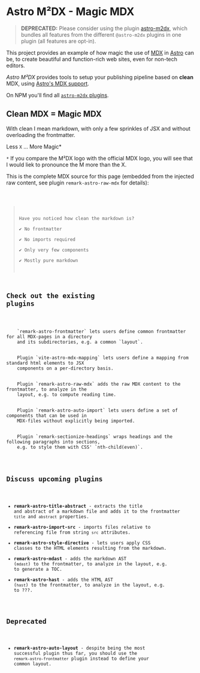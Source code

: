 # Astro M²DX - Magic MDX

> **DEPRECATED:** Please consider using the plugin [astro-m2dx](https://www.npmjs.com/package/astro-m2dx), which bundles all features from the different `@astro-m2dx` plugins in one plugin (all features are opt-in).

This project provides an example of how magic the use of [MDX](https://mdxjs.com) in [Astro](https://astro.build) can be, to create beautiful and function-rich web sites, even for non-tech editors.

_Astro M²DX_ provides tools to setup your publishing pipeline based on **clean** MDX, using [Astro's MDX support](https://docs.astro.build/en/guides/markdown-content/).

On NPM you'll find all [`astro-m2dx` plugins](https://www.npmjs.com/org/astro-m2dx).

## Clean MDX = Magic MDX

With clean I mean markdown, with only a few sprinkles of JSX and without overloading the frontmatter.

<Claim>Less `X` ... More Magic*</Claim>

`*` If you compare the M²DX logo with the official MDX logo, you will see that I would liek to pronounce the M more than the X.

This is the complete MDX source for this page (embedded from the injected raw content, see plugin `remark-astro-raw-mdx` for details):

<Code code={frontmatter.mdx} lang="mdx" theme="solarized-light" />

> Have you noticed how clean the markdown is?  
> ✔️ No frontmatter  
> ✔️ No imports required  
> ✔️ Only very few components  
> ✔️ Mostly pure markdown

## Check out the existing plugins

<Wrap>
  <Card title="Frontmatter" href="/docs/remark-astro-frontmatter">
    `remark-astro-frontmatter` lets users define common frontmatter for all MDX-pages in a directory
    and its subdirectories, e.g. a common `layout`.
  </Card>
  <Card title="Element Mapping" href="/docs/vite-astro-mdx-mapping">
    Plugin `vite-astro-mdx-mapping` lets users define a mapping from standard html elements to JSX
    components on a per-directory basis.
  </Card>
  <Card title="Raw MDX Content" href="/docs/remark-astro-raw-mdx">
    Plugin `remark-astro-raw-mdx` adds the raw MDX content to the frontmatter, to analyze in the
    layout, e.g. to compute reading time.
  </Card>
  <Card title="Auto Import" href="/docs/remark-astro-auto-import">
    Plugin `remark-astro-auto-import` lets users define a set of components that can be used in
    MDX-files without explicitly being imported.
  </Card>
  <Card title="Sections for Headings" href="/docs/remark-sectionize-headings">
    Plugin `remark-sectionize-headings` wraps headings and the following paragraphs into sections,
    e.g. to style them with CSS' `nth-child(even)`.
  </Card>
</Wrap>

## Discuss upcoming plugins

- **remark-astro-title-abstract** - extracts the title and abstract of a markdown file and adds it to the frontmatter `title` and `abstract` properties.
- **remark-astro-import-src** - imports files relative to referencing file from string `src` attributes.
- **remark-astro-style-directive** - lets users apply CSS classes to the HTML elements resulting from the markdown.
- **remark-astro-mdast** - adds the markdown AST (`mdast`) to the frontmatter, to analyze in the layout, e.g. to generate a TOC.
- **remark-astro-hast** - adds the HTML AST (`hast`) to the frontmatter, to analyze in the layout, e.g. to ???.

## Deprecated

- **remark-astro-auto-layout** - despite being the most successful plugin thus far, you should use the `remark-astro-frontmatter` plugin instead to define your common layout.
